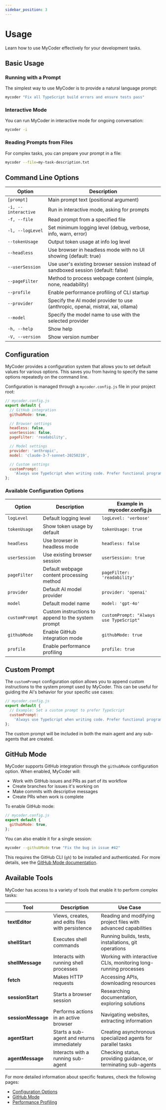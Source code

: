 ```yaml
---
sidebar_position: 3
---
```


# Usage

Learn how to use MyCoder effectively for your development tasks.

## Basic Usage

### Running with a Prompt

The simplest way to use MyCoder is to provide a natural language prompt:

```bash
mycoder "Fix all TypeScript build errors and ensure tests pass"
```

### Interactive Mode

You can run MyCoder in interactive mode for ongoing conversation:

```bash
mycoder -i
```

### Reading Prompts from Files

For complex tasks, you can prepare your prompt in a file:

```bash
mycoder --file=my-task-description.txt
```

## Command Line Options

| Option              | Description                                                                       |
| ------------------- | --------------------------------------------------------------------------------- |
| `[prompt]`          | Main prompt text (positional argument)                                            |
| `-i, --interactive` | Run in interactive mode, asking for prompts                                       |
| `-f, --file`        | Read prompt from a specified file                                                 |
| `-l, --logLevel`    | Set minimum logging level (debug, verbose, info, warn, error)                     |
| `--tokenUsage`      | Output token usage at info log level                                              |
| `--headless`        | Use browser in headless mode with no UI showing (default: true)                   |
| `--userSession`     | Use user's existing browser session instead of sandboxed session (default: false) |
| `--pageFilter`      | Method to process webpage content (simple, none, readability)                     |
| `--profile`         | Enable performance profiling of CLI startup                                       |
| `--provider`        | Specify the AI model provider to use (anthropic, openai, mistral, xai, ollama)    |
| `--model`           | Specify the model name to use with the selected provider                          |
| `-h, --help`        | Show help                                                                         |
| `-V, --version`     | Show version number                                                               |

## Configuration

MyCoder provides a configuration system that allows you to set default values for various options. This saves you from having to specify the same options repeatedly on the command line.

Configuration is managed through a `mycoder.config.js` file in your project root:

```javascript
// mycoder.config.js
export default {
  // GitHub integration
  githubMode: true,

  // Browser settings
  headless: false,
  userSession: false,
  pageFilter: 'readability',

  // Model settings
  provider: 'anthropic',
  model: 'claude-3-7-sonnet-20250219',

  // Custom settings
  customPrompt:
    'Always use TypeScript when writing code. Prefer functional programming patterns when possible.',
};
```

### Available Configuration Options

| Option         | Description                                        | Example in mycoder.config.js            |
| -------------- | -------------------------------------------------- | --------------------------------------- |
| `logLevel`     | Default logging level                              | `logLevel: 'verbose'`                   |
| `tokenUsage`   | Show token usage by default                        | `tokenUsage: true`                      |
| `headless`     | Use browser in headless mode                       | `headless: false`                       |
| `userSession`  | Use existing browser session                       | `userSession: true`                     |
| `pageFilter`   | Default webpage content processing method          | `pageFilter: 'readability'`             |
| `provider`     | Default AI model provider                          | `provider: 'openai'`                    |
| `model`        | Default model name                                 | `model: 'gpt-4o'`                       |
| `customPrompt` | Custom instructions to append to the system prompt | `customPrompt: "Always use TypeScript"` |
| `githubMode`   | Enable GitHub integration mode                     | `githubMode: true`                      |
| `profile`      | Enable performance profiling                       | `profile: true`                         |

## Custom Prompt

The `customPrompt` configuration option allows you to append custom instructions to the system prompt used by MyCoder. This can be useful for guiding the AI's behavior for your specific use cases:

```javascript
// mycoder.config.js
export default {
  // Example: Set a custom prompt to prefer TypeScript
  customPrompt:
    'Always use TypeScript when writing code. Prefer functional programming patterns when possible.',
};
```

The custom prompt will be included in both the main agent and any sub-agents that are created.

## GitHub Mode

MyCoder supports GitHub integration through the `githubMode` configuration option. When enabled, MyCoder will:

- Work with GitHub issues and PRs as part of its workflow
- Create branches for issues it's working on
- Make commits with descriptive messages
- Create PRs when work is complete

To enable GitHub mode:

```javascript
// mycoder.config.js
export default {
  githubMode: true,
};
```

You can also enable it for a single session:

```bash
mycoder --githubMode true "Fix the bug in issue #42"
```

This requires the GitHub CLI (`gh`) to be installed and authenticated. For more details, see the [GitHub Mode documentation](./github-mode).

## Available Tools

MyCoder has access to a variety of tools that enable it to perform complex tasks:

| Tool               | Description                                      | Use Case                                                         |
| ------------------ | ------------------------------------------------ | ---------------------------------------------------------------- |
| **textEditor**     | Views, creates, and edits files with persistence | Reading and modifying project files with advanced capabilities   |
| **shellStart**     | Executes shell commands                          | Running builds, tests, installations, git operations             |
| **shellMessage**   | Interacts with running shell processes           | Working with interactive CLIs, monitoring long-running processes |
| **fetch**          | Makes HTTP requests                              | Accessing APIs, downloading resources                            |
| **sessionStart**   | Starts a browser session                         | Researching documentation, exploring solutions                   |
| **sessionMessage** | Performs actions in an active browser            | Navigating websites, extracting information                      |
| **agentStart**     | Starts a sub-agent and returns immediately       | Creating asynchronous specialized agents for parallel tasks      |
| **agentMessage**   | Interacts with a running sub-agent               | Checking status, providing guidance, or terminating sub-agents   |

For more detailed information about specific features, check the following pages:

- [Configuration Options](./configuration)
- [GitHub Mode](./github-mode)
- [Performance Profiling](./performance-profiling)
